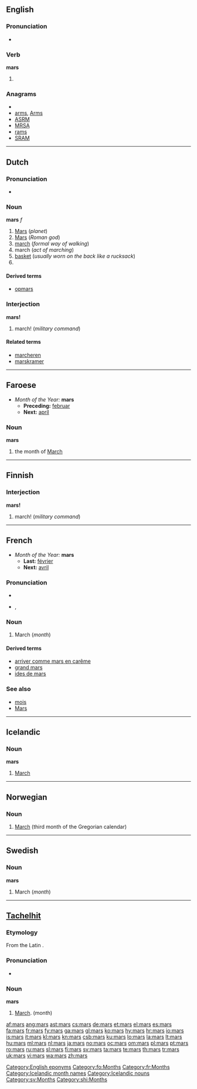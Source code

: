 {{wikipedia|dab=mars (disambiguation)}}
{{also|Mars}}
==English==

===Pronunciation===
* {{audio|en-us-mars.ogg|Audio (US)}}

===Verb===
'''mars'''

# {{third person singular of|[[mar]]}}

===Anagrams===
* {{alphagram|amrs}}
* [[arms#English|arms]], [[Arms#English|Arms]]
* [[ASRM#English|ASRM]]
* [[MRSA#English|MRSA]]
* [[rams#English|rams]]
* [[SRAM#English|SRAM]]

[[Category:English eponyms]]

----

==Dutch==

===Pronunciation===
* {{audio|Nl-mars.ogg|audio}}

===Noun===
'''mars''' ''f''

# [[Mars]] (''planet'')
# [[Mars]] (''Roman god'')
# [[march]] (''formal way of walking'')
# march (''act of marching'')
# [[basket]] (''usually worn on the back like a rucksack'')
# <!--requires a translation: top?  the platform at the top of the lower mast of a sailing ship ''(nautical)''-->

====Derived terms====
* [[opmars]]

===Interjection===
'''mars!'''

# march! (''military command'')

====Related terms====
* [[marcheren]]
* [[marskramer]]

----

==Faroese==
* ''Month of the Year:'' '''mars'''
** '''Preceding:''' [[februar]]
** '''Next:''' [[apríl]]

===Noun===
'''mars''' {{m}}

# the month of [[March]]

[[Category:fo:Months]]

----

==Finnish==

===Interjection===
'''mars!'''

# march! (''military command'')

----

==French==
* ''Month of the Year:'' '''mars'''
** '''Last:''' [[février]]
** '''Next:''' [[avril]]

===Pronunciation===
* {{audio|Fr-mars.ogg|audio}}
* {{IPA|/maʁs/|lang=fr}}, {{SAMPA|/maRs/}}

===Noun===
{{fr-noun|m|-}}

# March (''month'')

====Derived terms====
* [[arriver comme mars en carême]]
* [[grand mars]]
* [[ides de mars]]

===See also===
* [[mois]]
* [[Mars]]

[[Category:fr:Months]]

----

==Icelandic==

===Noun===
'''mars'''

# [[March]]

[[Category:Icelandic month names]]
[[Category:Icelandic nouns]]

----

==Norwegian==

===Noun===
{{infl|no|noun}}

# [[March]] (third month of the Gregorian calendar)

{{tbot entry|Norwegian|March|2008|April|no}}

----

==Swedish==

===Noun===
'''mars'''

# March (''month'')

[[Category:sv:Months]]

----

==[[Tachelhit]]==

===Etymology===
From the Latin {{term|martius|mārtius|lang=la}}.

===Pronunciation===
* {{audio|Sv-mars.ogg|audio}}

===Noun===
'''mars'''

# [[March]]. (month)

[[Category:shi:Months]]

[[af:mars]]
[[ang:mars]]
[[ast:mars]]
[[cs:mars]]
[[de:mars]]
[[et:mars]]
[[el:mars]]
[[es:mars]]
[[fa:mars]]
[[fr:mars]]
[[fy:mars]]
[[ga:mars]]
[[gl:mars]]
[[ko:mars]]
[[hy:mars]]
[[hr:mars]]
[[io:mars]]
[[is:mars]]
[[it:mars]]
[[kl:mars]]
[[kn:mars]]
[[csb:mars]]
[[ku:mars]]
[[lo:mars]]
[[la:mars]]
[[lt:mars]]
[[hu:mars]]
[[ml:mars]]
[[nl:mars]]
[[ja:mars]]
[[no:mars]]
[[oc:mars]]
[[om:mars]]
[[pl:mars]]
[[pt:mars]]
[[ro:mars]]
[[ru:mars]]
[[sl:mars]]
[[fi:mars]]
[[sv:mars]]
[[ta:mars]]
[[te:mars]]
[[th:mars]]
[[tr:mars]]
[[uk:mars]]
[[vi:mars]]
[[wa:mars]]
[[zh:mars]]